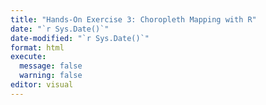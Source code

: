 ```yaml
---
title: "Hands-On Exercise 3: Choropleth Mapping with R"
date: "`r Sys.Date()`"
date-modified: "`r Sys.Date()`"
format: html
execute:
  message: false
  warning: false
editor: visual
---
```

